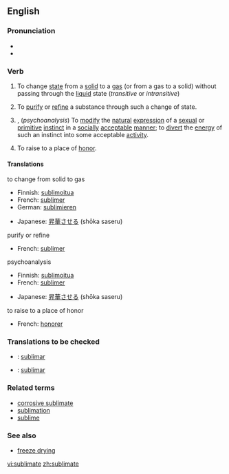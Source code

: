 ==English==
===Pronunciation===
*{{IPA|/ˈsʌblɪmeɪt/}}
*{{audio|en-us-sublimate.ogg|Audio (US)}}

===Verb===
{{en-verb|sublimat|ed}}

#{{physics}} To change [[state]] from a [[solid]] to a [[gas]] (or from a gas to a solid) without passing through the [[liquid]] state (''transitive'' or ''intransitive'')
# To [[purify]] or [[refine]] a substance through such a change of state.
#{{transitive}}, (''psychoanalysis'') To [[modify]] the [[natural]] [[expression]] of a [[sexual]] or [[primitive]] [[instinct]] in a [[socially]] [[acceptable]] [[manner]]; to [[divert]] the [[energy]] of such an instinct into some acceptable [[activity]].
#{{archaic}} To raise to a place of [[honor]].

====Translations====
;to change from solid to gas
{{top}}
*Finnish: [[sublimoitua]]
*French: [[sublimer]]
*German: [[sublimieren]]
{{mid}}
*Japanese: [[昇華]]させる (shōka saseru)
{{bottom}}

;purify or refine
{{top}}
*French: [[sublimer]]
{{mid}}
{{bottom}}

;psychoanalysis
{{top}}
*Finnish: [[sublimoitua]]
*French: [[sublimer]]
{{mid}}
*Japanese: [[昇華]]させる (shōka saseru)
{{bottom}}

;to raise to a place of honor
{{top}}
*French: [[honorer]]
{{mid}}
{{bottom}}

===Translations to be checked===
{{checktrans}}
*{{ttbc|Interlingua}}: [[sublimar]]
*{{ttbc|Portuguese}}: [[sublimar]]

===Related terms===
*[[corrosive sublimate]]
*[[sublimation]]
*[[sublime]]

===See also===
*[[freeze drying]]

[[vi:sublimate]]
[[zh:sublimate]]